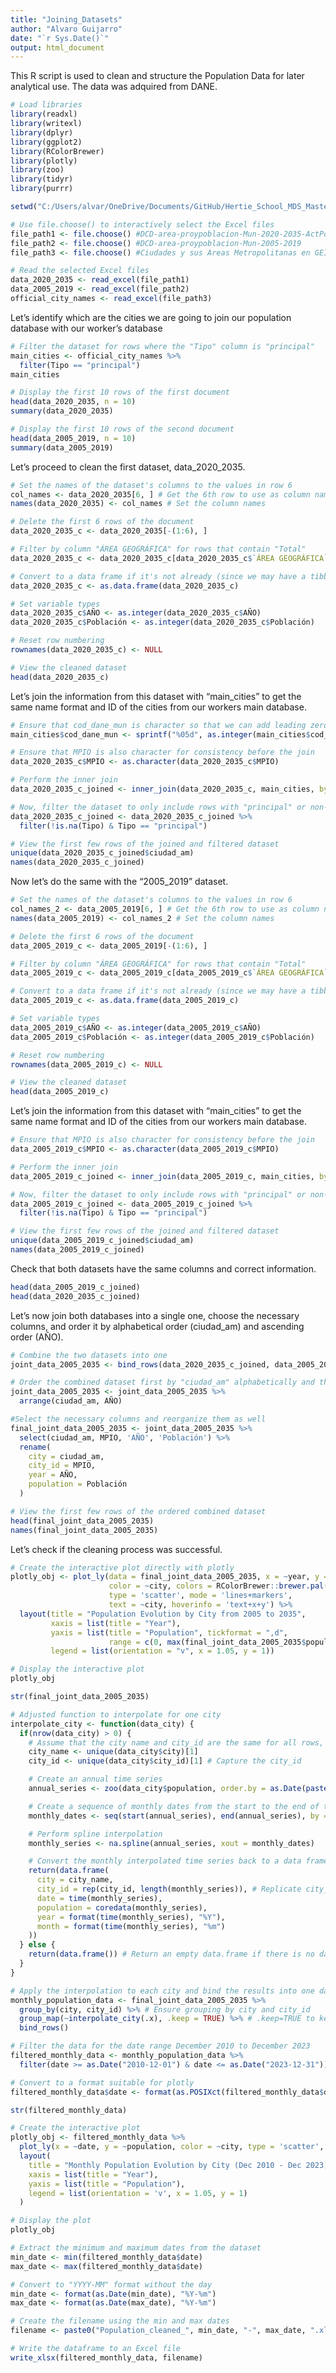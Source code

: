 ```yaml
---
title: "Joining_Datasets"
author: "Alvaro Guijarro"
date: "`r Sys.Date()`"
output: html_document
---
```


This R script is used to clean and structure the Population Data for later analytical use. The data was adquired from DANE. 

```r
# Load libraries
library(readxl)
library(writexl)
library(dplyr)
library(ggplot2)
library(RColorBrewer)
library(plotly)
library(zoo)
library(tidyr)
library(purrr)
```

```r
setwd("C:/Users/alvar/OneDrive/Documents/GitHub/Hertie_School_MDS_Master_Thesis")
```


```r
# Use file.choose() to interactively select the Excel files
file_path1 <- file.choose() #DCD-area-proypoblacion-Mun-2020-2035-ActPostCOVID-19
file_path2 <- file.choose() #DCD-area-proypoblacion-Mun-2005-2019
file_path3 <- file.choose() #Ciudades y sus Areas Metropolitanas en GEIH (to standarize names)

# Read the selected Excel files
data_2020_2035 <- read_excel(file_path1)
data_2005_2019 <- read_excel(file_path2)
official_city_names <- read_excel(file_path3)
```

Let's identify which are the cities we are going to join our population database with our worker's database
```r
# Filter the dataset for rows where the "Tipo" column is "principal"
main_cities <- official_city_names %>%
  filter(Tipo == "principal")
main_cities

```

```r
# Display the first 10 rows of the first document
head(data_2020_2035, n = 10)
summary(data_2020_2035)

# Display the first 10 rows of the second document
head(data_2005_2019, n = 10)
summary(data_2005_2019)
```
Let's proceed to clean the first dataset, data_2020_2035.
```r
# Set the names of the dataset's columns to the values in row 6
col_names <- data_2020_2035[6, ] # Get the 6th row to use as column names
names(data_2020_2035) <- col_names # Set the column names

# Delete the first 6 rows of the document
data_2020_2035_c <- data_2020_2035[-(1:6), ]

# Filter by column "ÁREA GEOGRÁFICA" for rows that contain "Total"
data_2020_2035_c <- data_2020_2035_c[data_2020_2035_c$`ÁREA GEOGRÁFICA` == "Total", ]

# Convert to a data frame if it's not already (since we may have a tibble or similar)
data_2020_2035_c <- as.data.frame(data_2020_2035_c)

# Set variable types
data_2020_2035_c$AÑO <- as.integer(data_2020_2035_c$AÑO)
data_2020_2035_c$Población <- as.integer(data_2020_2035_c$Población)

# Reset row numbering
rownames(data_2020_2035_c) <- NULL

# View the cleaned dataset
head(data_2020_2035_c)
```
Let's join the information from this dataset with "main_cities" to get the same name format and ID of the cities from our workers main database. 
```r
# Ensure that cod_dane_mun is character so that we can add leading zeroes
main_cities$cod_dane_mun <- sprintf("%05d", as.integer(main_cities$cod_dane_mun))

# Ensure that MPIO is also character for consistency before the join
data_2020_2035_c$MPIO <- as.character(data_2020_2035_c$MPIO)

# Perform the inner join
data_2020_2035_c_joined <- inner_join(data_2020_2035_c, main_cities, by = c("MPIO" = "cod_dane_mun"))

# Now, filter the dataset to only include rows with "principal" or non-NA in the "Tipo" column
data_2020_2035_c_joined <- data_2020_2035_c_joined %>%
  filter(!is.na(Tipo) & Tipo == "principal")

# View the first few rows of the joined and filtered dataset
unique(data_2020_2035_c_joined$ciudad_am)
names(data_2020_2035_c_joined)
```
Now let's do the same with the "2005_2019" dataset.
```r
# Set the names of the dataset's columns to the values in row 6
col_names_2 <- data_2005_2019[6, ] # Get the 6th row to use as column names
names(data_2005_2019) <- col_names_2 # Set the column names

# Delete the first 6 rows of the document
data_2005_2019_c <- data_2005_2019[-(1:6), ]

# Filter by column "ÁREA GEOGRÁFICA" for rows that contain "Total"
data_2005_2019_c <- data_2005_2019_c[data_2005_2019_c$`ÁREA GEOGRÁFICA` == "Total", ]

# Convert to a data frame if it's not already (since we may have a tibble or similar)
data_2005_2019_c <- as.data.frame(data_2005_2019_c)

# Set variable types
data_2005_2019_c$AÑO <- as.integer(data_2005_2019_c$AÑO)
data_2005_2019_c$Población <- as.integer(data_2005_2019_c$Población)

# Reset row numbering
rownames(data_2005_2019_c) <- NULL

# View the cleaned dataset
head(data_2005_2019_c)
```

Let's join the information from this dataset with "main_cities" to get the same name format and ID of the cities from our workers main database. 

```r
# Ensure that MPIO is also character for consistency before the join
data_2005_2019_c$MPIO <- as.character(data_2005_2019_c$MPIO)

# Perform the inner join
data_2005_2019_c_joined <- inner_join(data_2005_2019_c, main_cities, by = c("MPIO" = "cod_dane_mun"))

# Now, filter the dataset to only include rows with "principal" or non-NA in the "Tipo" column
data_2005_2019_c_joined <- data_2005_2019_c_joined %>%
  filter(!is.na(Tipo) & Tipo == "principal")

# View the first few rows of the joined and filtered dataset
unique(data_2005_2019_c_joined$ciudad_am)
names(data_2005_2019_c_joined)
```
Check that both datasets have the same columns and correct information. 
```r
head(data_2005_2019_c_joined)
head(data_2020_2035_c_joined)
```
Let's now join both databases into a single one, choose the necessary columns, and order it by alphabetical order (ciudad_am) and ascending order (AÑO).

```r
# Combine the two datasets into one
joint_data_2005_2035 <- bind_rows(data_2020_2035_c_joined, data_2005_2019_c_joined)

# Order the combined dataset first by "ciudad_am" alphabetically and then by "AÑO" in ascending order
joint_data_2005_2035 <- joint_data_2005_2035 %>%
  arrange(ciudad_am, AÑO)

#Select the necessary columns and reorganize them as well
final_joint_data_2005_2035 <- joint_data_2005_2035 %>%
  select(ciudad_am, MPIO, 'AÑO', 'Población') %>%
  rename(
    city = ciudad_am,
    city_id = MPIO,
    year = AÑO,
    population = Población
  ) 

# View the first few rows of the ordered combined dataset
head(final_joint_data_2005_2035)
names(final_joint_data_2005_2035)
```
Let's check if the cleaning process was successful.
```r
# Create the interactive plot directly with plotly
plotly_obj <- plot_ly(data = final_joint_data_2005_2035, x = ~year, y = ~population, 
                      color = ~city, colors = RColorBrewer::brewer.pal(n = 8, name = "Dark2"),
                      type = 'scatter', mode = 'lines+markers',
                      text = ~city, hoverinfo = 'text+x+y') %>%
  layout(title = "Population Evolution by City from 2005 to 2035",
         xaxis = list(title = "Year"),
         yaxis = list(title = "Population", tickformat = ",d", 
                      range = c(0, max(final_joint_data_2005_2035$population, na.rm = TRUE) + 500000)),
         legend = list(orientation = "v", x = 1.05, y = 1))

# Display the interactive plot
plotly_obj
```

```r
str(final_joint_data_2005_2035)

# Adjusted function to interpolate for one city
interpolate_city <- function(data_city) {
  if(nrow(data_city) > 0) {
    # Assume that the city name and city_id are the same for all rows, as it's grouped
    city_name <- unique(data_city$city)[1]
    city_id <- unique(data_city$city_id)[1] # Capture the city_id

    # Create an annual time series
    annual_series <- zoo(data_city$population, order.by = as.Date(paste(data_city$year, "-12-01", sep = "")))

    # Create a sequence of monthly dates from the start to the end of the series
    monthly_dates <- seq(start(annual_series), end(annual_series), by = "1 month")

    # Perform spline interpolation
    monthly_series <- na.spline(annual_series, xout = monthly_dates)

    # Convert the monthly interpolated time series back to a data frame
    return(data.frame(
      city = city_name,
      city_id = rep(city_id, length(monthly_series)), # Replicate city_id for each row
      date = time(monthly_series),
      population = coredata(monthly_series),
      year = format(time(monthly_series), "%Y"),
      month = format(time(monthly_series), "%m")
    ))
  } else {
    return(data.frame()) # Return an empty data.frame if there is no data
  }
}

# Apply the interpolation to each city and bind the results into one data frame
monthly_population_data <- final_joint_data_2005_2035 %>%
  group_by(city, city_id) %>% # Ensure grouping by city and city_id
  group_map(~interpolate_city(.x), .keep = TRUE) %>% # .keep=TRUE to keep the grouping variables
  bind_rows()

# Filter the data for the date range December 2010 to December 2023
filtered_monthly_data <- monthly_population_data %>%
  filter(date >= as.Date("2010-12-01") & date <= as.Date("2023-12-31"))

# Convert to a format suitable for plotly
filtered_monthly_data$date <- format(as.POSIXct(filtered_monthly_data$date), "%Y-%m-%d")

str(filtered_monthly_data)
```
```r
# Create the interactive plot
plotly_obj <- filtered_monthly_data %>%
  plot_ly(x = ~date, y = ~population, color = ~city, type = 'scatter', mode = 'lines+markers') %>%
  layout(
    title = "Monthly Population Evolution by City (Dec 2010 - Dec 2023)",
    xaxis = list(title = "Year"),
    yaxis = list(title = "Population"),
    legend = list(orientation = 'v', x = 1.05, y = 1)
  )

# Display the plot
plotly_obj
```

```r
# Extract the minimum and maximum dates from the dataset
min_date <- min(filtered_monthly_data$date)
max_date <- max(filtered_monthly_data$date)

# Convert to "YYYY-MM" format without the day
min_date <- format(as.Date(min_date), "%Y-%m")
max_date <- format(as.Date(max_date), "%Y-%m")

# Create the filename using the min and max dates
filename <- paste0("Population_cleaned_", min_date, "-", max_date, ".xlsx")

# Write the dataframe to an Excel file
write_xlsx(filtered_monthly_data, filename)
```


